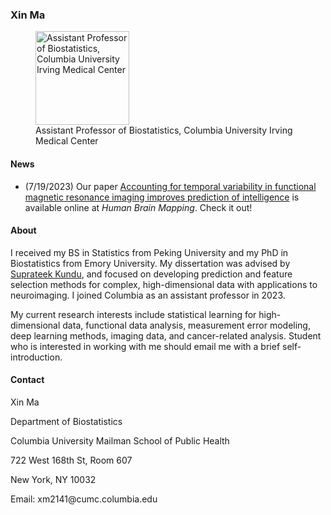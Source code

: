 ### Xin Ma

![Assistant Professor of Biostatistics, Columbia University Irving Medical Center](images/XM.jpg){fig-align="left" width="150"}

#### News

-   (7/19/2023) Our paper [Accounting for temporal variability in functional magnetic resonance imaging improves prediction of intelligence](https://doi.org/10.1002/hbm.26415) is available online at *Human Brain Mapping*. Check it out!

#### About

I received my BS in Statistics from Peking University and my PhD in Biostatistics from Emory University. My dissertation was advised by [Suprateek Kundu](https://sites.google.com/view/suprateek/home), and focused on developing prediction and feature selection methods for complex, high-dimensional data with applications to neuroimaging. I joined Columbia as an assistant professor in 2023.

My current research interests include statistical learning for high-dimensional data, functional data analysis, measurement error modeling, deep learning methods, imaging data, and cancer-related analysis. Student who is interested in working with me should email me with a brief self-introduction.

#### Contact

Xin Ma

Department of Biostatistics

Columbia University Mailman School of Public Health

722 West 168th St, Room 607

New York, NY 10032

Email: xm2141\@cumc.columbia.edu
